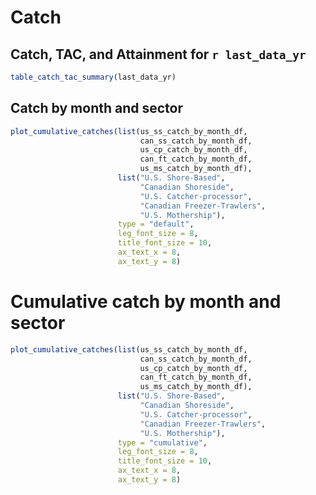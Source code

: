 # Catch

## Catch, TAC, and Attainment for `r last_data_yr`

```r

table_catch_tac_summary(last_data_yr)
```

## Catch by month and sector

```r

plot_cumulative_catches(list(us_ss_catch_by_month_df,
                             can_ss_catch_by_month_df,
                             us_cp_catch_by_month_df,
                             can_ft_catch_by_month_df,
                             us_ms_catch_by_month_df),
                        list("U.S. Shore-Based",
                             "Canadian Shoreside",
                             "U.S. Catcher-processor",
                             "Canadian Freezer-Trawlers",
                             "U.S. Mothership"),
                        type = "default",
                        leg_font_size = 8,
                        title_font_size = 10,
                        ax_text_x = 8,
                        ax_text_y = 8)
```

# Cumulative catch by month and sector
```r

plot_cumulative_catches(list(us_ss_catch_by_month_df,
                             can_ss_catch_by_month_df,
                             us_cp_catch_by_month_df,
                             can_ft_catch_by_month_df,
                             us_ms_catch_by_month_df),
                        list("U.S. Shore-Based",
                             "Canadian Shoreside",
                             "U.S. Catcher-processor",
                             "Canadian Freezer-Trawlers",
                             "U.S. Mothership"),
                        type = "cumulative",
                        leg_font_size = 8,
                        title_font_size = 10,
                        ax_text_x = 8,
                        ax_text_y = 8)
```

